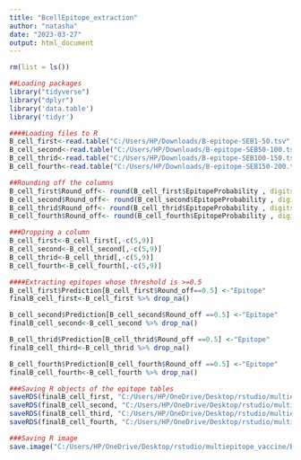 ---
title: "BcellEpitope_extraction"
author: "natasha"
date: "2023-03-27"
output: html_document
---

```{r}
rm(list = ls())
```

```{r}
##Loading packages
library("tidyverse")
library("dplyr")
library('data.table')
library('tidyr')
```

```{r}
####Loading files to R
B_cell_first<-read.table("C:/Users/HP/Downloads/B-epitope-SEB1-50.tsv", header = TRUE,sep = "\t")
B_cell_second<-read.table("C:/Users/HP/Downloads/B-epitope-SEB50-100.tsv", header = TRUE,sep = "\t")
B_cell_thrid<-read.table("C:/Users/HP/Downloads/B-epitope-SEB100-150.tsv", header = TRUE,sep = "\t")
B_cell_fourth<-read.table("C:/Users/HP/Downloads/B-epitope-SEB150-200.tsv", header = TRUE,sep = "\t")
```



```{r}
##Rounding off the columns 
B_cell_first$Round_off<- round(B_cell_first$EpitopeProbability , digits = 1)
B_cell_second$Round_off<- round(B_cell_second$EpitopeProbability , digits = 1)
B_cell_thrid$Round_off<- round(B_cell_thrid$EpitopeProbability , digits = 1)
B_cell_fourth$Round_off<- round(B_cell_fourth$EpitopeProbability , digits = 1)

###Dropping a column
B_cell_first<-B_cell_first[,-c(5,9)]
B_cell_second<-B_cell_second[,-c(5,9)]
B_cell_thrid<-B_cell_thrid[,-c(5,9)]
B_cell_fourth<-B_cell_fourth[,-c(5,9)]


```

```{r}
####Extracting epitopes whose threshold is >=0.5
B_cell_first$Prediction[B_cell_first$Round_off==0.5] <-"Epitope" 
finalB_cell_first<-B_cell_first %>% drop_na()

B_cell_second$Prediction[B_cell_second$Round_off ==0.5] <-"Epitope" 
finalB_cell_second<-B_cell_second %>% drop_na()

B_cell_thrid$Prediction[B_cell_thrid$Round_off ==0.5] <-"Epitope" 
finalB_cell_third<-B_cell_thrid %>% drop_na()

B_cell_fourth$Prediction[B_cell_fourth$Round_off ==0.5] <-"Epitope" 
finalB_cell_fourth<-B_cell_fourth %>% drop_na()

```

```{r}
###Saving R objects of the epitope tables
saveRDS(finalB_cell_first, "C:/Users/HP/OneDrive/Desktop/rstudio/multiepitope_vaccine/B_cell1.RDS")
saveRDS(finalB_cell_second, "C:/Users/HP/OneDrive/Desktop/rstudio/multiepitope_vaccine/B_cell2.RDS")
saveRDS(finalB_cell_third, "C:/Users/HP/OneDrive/Desktop/rstudio/multiepitope_vaccine/B_cell3.RDS")
saveRDS(finalB_cell_fourth, "C:/Users/HP/OneDrive/Desktop/rstudio/multiepitope_vaccine/B_cell4.RDS")
```

```{r}
###Saving R image
save.image("C:/Users/HP/OneDrive/Desktop/rstudio/multiepitope_vaccine/Bcell_extraction.RData")
```

